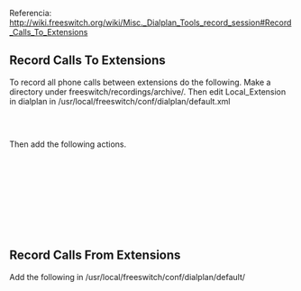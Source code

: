 Referencia: http://wiki.freeswitch.org/wiki/Misc._Dialplan_Tools_record_session#Record_Calls_To_Extensions

==Record Calls To Extensions==
To record all phone calls between extensions do the following. Make a directory under freeswitch/recordings/archive/. Then edit Local_Extension in dialplan in /usr/local/freeswitch/conf/dialplan/default.xml 

    <extension name="Local_Extension">
      <condition field="destination_number" expression="^(10[01][0-8])$">

Then add the following actions.

    <action application="set" data="RECORD_TITLE=Recording ${destination_number} ${caller_id_number} ${strftime(%Y-%m-%d %H:%M)}"/>
    <action application="set" data="RECORD_COPYRIGHT=(c) 2011"/>
    <action application="set" data="RECORD_SOFTWARE=FreeSWITCH"/>
    <action application="set" data="RECORD_ARTIST=FreeSWITCH"/>
    <action application="set" data="RECORD_COMMENT=FreeSWITCH"/>
    <action application="set" data="RECORD_DATE=${strftime(%Y-%m-%d %H:%M)}"/>
    <action application="set" data="RECORD_STEREO=true"/>
    <action application="record_session" data="$${base_dir}/recordings/archive/${strftime(%Y-%m-%d-%H-%M-%S)}_${destination_number}_${caller_id_number}.wav"/>

==Record Calls From Extensions==
Add the following in /usr/local/freeswitch/conf/dialplan/default/

  <extension name="flowroute.com.11.digits">
     <condition field="destination_number" expression="^(\d{11})$">
         <action application="set" data="RECORD_TITLE=Recording ${destination_number} ${caller_id_number} ${strftime(%Y-%m-%d %H:%M)}"/>
         <action application="set" data="RECORD_COPYRIGHT=(c) 2009"/>
         <action application="set" data="RECORD_SOFTWARE=FreeSwitch"/>
         <action application="set" data="RECORD_ARTIST=FreeSwitch"/>
         <action application="set" data="RECORD_COMMENT=FreeSwitch"/>
         <action application="set" data="RECORD_DATE=${strftime(%Y-%m-%d %H:%M)}"/>
         <action application="set" data="RECORD_STEREO=true"/>
         <action application="record_session" data="$${base_dir}/recordings/archive/${strftime(%Y-%m-%d-%H-%M-%S)}_${destination_number}_${caller_id_number}.wav"/>
         <action application="bridge" data="sofia/gateway/flowroute.com/$1"/>
     </condition>
  </extension>

